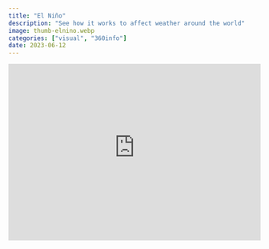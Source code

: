 ```yaml
---
title: "El Niño"
description: "See how it works to affect weather around the world"
image: thumb-elnino.webp
categories: ["visual", "360info"]
date: 2023-06-12
---
```


```{=html}
<div style="position:relative; padding-bottom: 70%">
	<iframe allow="fullscreen; clipboard-write self https://jul2023.360info-elnino.pages.dev" allowfullscreen="true" src="https://jul2023.360info-elnino.pages.dev/map/" title="Interactive: El Niño: global impacts" style="width:100%; height:100%; position: absolute; top: 0; left: 0; border:none;" scrolling="no"></iframe>
</div>
```
